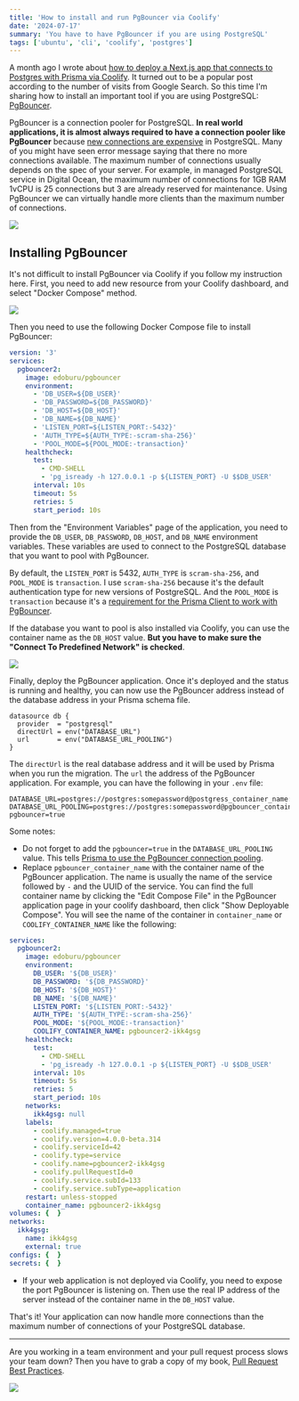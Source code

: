 ```yaml
---
title: 'How to install and run PgBouncer via Coolify'
date: '2024-07-17'
summary: 'You have to have PgBouncer if you are using PostgreSQL'
tags: ['ubuntu', 'cli', 'coolify', 'postgres']
---
```


A month ago I wrote about [how to deploy a Next.js app that connects to Postgres with Prisma via Coolify](/blog/how-to-deploy-next-js-prisma-postgres-using-coolify). It turned out to be a popular post according to the number of visits from Google Search. So this time I'm sharing how to install an important tool if you are using PostgreSQL: [PgBouncer](https://www.pgbouncer.org).

PgBouncer is a connection pooler for PostgreSQL. **In real world applications, it is almost always required to have a connection pooler like PgBouncer** because [new connections are expensive](https://stackoverflow.blog/2020/10/14/improve-database-performance-with-connection-pooling/) in PostgreSQL. Many of you might have seen error message saying that there no more connections available. The maximum number of connections usually depends on the spec of your server. For example, in managed PostgreSQL service in Digital Ocean, the maximum number of connections for 1GB RAM 1vCPU is 25 connections but 3 are already reserved for maintenance. Using PgBouncer we can virtually handle more clients than the maximum number of connections.

![](/static/images/articles/num-of-connections-postgres-digital-ocean.png.webp)

## Installing PgBouncer

It's not difficult to install PgBouncer via Coolify if you follow my instruction here. First, you need to add new resource from your Coolify dashboard, and select "Docker Compose" method.

![](/static/images/articles/coolify-new-resource-docker-compose.png.webp)

Then you need to use the following Docker Compose file to install PgBouncer:

```yaml:docker-compose.yml
version: '3'
services:
  pgbouncer2:
    image: edoburu/pgbouncer
    environment:
      - 'DB_USER=${DB_USER}'
      - 'DB_PASSWORD=${DB_PASSWORD}'
      - 'DB_HOST=${DB_HOST}'
      - 'DB_NAME=${DB_NAME}'
      - 'LISTEN_PORT=${LISTEN_PORT:-5432}'
      - 'AUTH_TYPE=${AUTH_TYPE:-scram-sha-256}'
      - 'POOL_MODE=${POOL_MODE:-transaction}'
    healthcheck:
      test:
        - CMD-SHELL
        - 'pg_isready -h 127.0.0.1 -p ${LISTEN_PORT} -U $$DB_USER'
      interval: 10s
      timeout: 5s
      retries: 5
      start_period: 10s
```

Then from the "Environment Variables" page of the application, you need to provide the `DB_USER`, `DB_PASSWORD`, `DB_HOST`, and `DB_NAME` environment variables. These variables are used to connect to the PostgreSQL database that you want to pool with PgBouncer.

By default, the `LISTEN_PORT` is 5432, `AUTH_TYPE` is `scram-sha-256`, and `POOL_MODE` is `transaction`. I use `scram-sha-256` because it's the default authentication type for new versions of PostgreSQL. And the `POOL_MODE` is `transaction` because it's a [requirement for the Prisma Client to work with PgBouncer](https://www.prisma.io/docs/orm/prisma-client/setup-and-configuration/databases-connections/pgbouncer#set-pgbouncer-to-transaction-mode).

If the database you want to pool is also installed via Coolify, you can use the container name as the `DB_HOST` value. **But you have to make sure the "Connect To Predefined Network" is checked**.

![](/static/images/articles/coolify-connect-to-predefined-network.png.webp)

Finally, deploy the PgBouncer application. Once it's deployed and the status is running and healthy, you can now use the PgBouncer address instead of the database address in your Prisma schema file.

```prisma:schema.prisma {4} showLineNumbers
datasource db {
  provider  = "postgresql"
  directUrl = env("DATABASE_URL")
  url       = env("DATABASE_URL_POOLING")
}
```

The `directUrl` is the real database address and it will be used by Prisma when you run the migration. The `url` the address of the PgBouncer application. For example, you can have the following in your `.env` file:

```env:.env {2} showLineNumbers
DATABASE_URL=postgres://postgres:somepassword@postgress_container_name:5432/postgres
DATABASE_URL_POOLING=postgres://postgres:somepassword@pgbouncer_container_name:5432/postgres?pgbouncer=true
```

Some notes:

- Do not forget to add the `pgbouncer=true` in the `DATABASE_URL_POOLING` value. This tells [Prisma to use the PgBouncer connection pooling](https://www.prisma.io/docs/orm/prisma-client/setup-and-configuration/databases-connections/pgbouncer#add-pgbouncertrue-to-the-connection-url).
- Replace `pgbouncer_container_name` with the container name of the PgBouncer application. The name is usually the name of the service followed by `-` and the UUID of the service. You can find the full container name by clicking the "Edit Compose File" in the PgBouncer application page in your coolify dashboard, then click "Show Deployable Compose". You will see the name of the container in `container_name` or `COOLIFY_CONTAINER_NAME` like the following:

```yaml:docker-compose.yml {12,33} showLineNumbers
services:
  pgbouncer2:
    image: edoburu/pgbouncer
    environment:
      DB_USER: '${DB_USER}'
      DB_PASSWORD: '${DB_PASSWORD}'
      DB_HOST: '${DB_HOST}'
      DB_NAME: '${DB_NAME}'
      LISTEN_PORT: '${LISTEN_PORT:-5432}'
      AUTH_TYPE: '${AUTH_TYPE:-scram-sha-256}'
      POOL_MODE: '${POOL_MODE:-transaction}'
      COOLIFY_CONTAINER_NAME: pgbouncer2-ikk4gsg
    healthcheck:
      test:
        - CMD-SHELL
        - 'pg_isready -h 127.0.0.1 -p ${LISTEN_PORT} -U $$DB_USER'
      interval: 10s
      timeout: 5s
      retries: 5
      start_period: 10s
    networks:
      ikk4gsg: null
    labels:
      - coolify.managed=true
      - coolify.version=4.0.0-beta.314
      - coolify.serviceId=42
      - coolify.type=service
      - coolify.name=pgbouncer2-ikk4gsg
      - coolify.pullRequestId=0
      - coolify.service.subId=133
      - coolify.service.subType=application
    restart: unless-stopped
    container_name: pgbouncer2-ikk4gsg
volumes: {  }
networks:
  ikk4gsg:
    name: ikk4gsg
    external: true
configs: {  }
secrets: {  }
```

- If your web application is not deployed via Coolify, you need to expose the port PgBouncer is listening on. Then use the real IP address of the server instead of the container name in the `DB_HOST` value.

That's it! Your application can now handle more connections than the maximum number of connections of your PostgreSQL database.

---

Are you working in a team environment and your pull request process slows your team down? Then you have to grab a copy of my book, [Pull Request Best Practices](https://pr.nico.fyi).

![](/static/images/articles/pull-request-best-practices.png)

